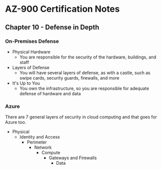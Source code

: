 # AZ-900 Certification Notes
## Chapter 10 - Defense in Depth

### On-Premises Defense
* Physical Hardware
	* You are responsible for the security of the hardware, buildings, and staff
* Layers of Defense
	* You will have several layers of defense, as with a castle, such as swipe cards, security guards, firewalls, and more
* It's Up to You
	* You own the infrastructure, so you are responsible for adequate defense of hardware and data

### Azure
There are 7 general layers of security in cloud computing and that goes for Azure too.
* Physical
	* Identity and Access
		* Perimeter
			* Network
				* Compute
					* Gateways and Firewalls
						* Data